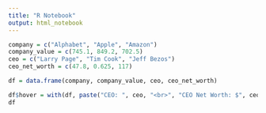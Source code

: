 ```yaml
---
title: "R Notebook"
output: html_notebook
---
```



```r
company = c("Alphabet", "Apple", "Amazon")
company_value = c(745.1, 849.2, 702.5)
ceo = c("Larry Page", "Tim Cook", "Jeff Bezos")
ceo_net_worth = c(47.8, 0.625, 117)

df = data.frame(company, company_value, ceo, ceo_net_worth)

df$hover = with(df, paste("CEO: ", ceo, "<br>", "CEO Net Worth: $", ceo_net_worth, "B"))
df
```

